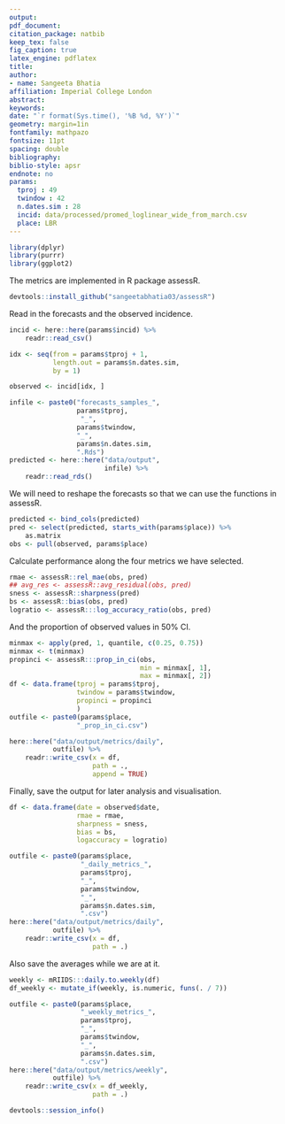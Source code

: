 ```yaml
---
output: 
pdf_document:
citation_package: natbib
keep_tex: false
fig_caption: true
latex_engine: pdflatex
title: 
author:
- name: Sangeeta Bhatia
affiliation: Imperial College London
abstract: 
keywords: 
date: "`r format(Sys.time(), '%B %d, %Y')`"
geometry: margin=1in
fontfamily: mathpazo
fontsize: 11pt
spacing: double
bibliography: 
biblio-style: apsr
endnote: no
params:
  tproj : 49
  twindow : 42
  n.dates.sim : 28
  incid: data/processed/promed_loglinear_wide_from_march.csv
  place: LBR
---
```


```r
library(dplyr)
library(purrr)
library(ggplot2)
```
The metrics are implemented in R package assessR.

```r
devtools::install_github("sangeetabhatia03/assessR")
```

Read in the forecasts and the observed incidence.

```r
incid <- here::here(params$incid) %>%
    readr::read_csv()

idx <- seq(from = params$tproj + 1,
           length.out = params$n.dates.sim,
           by = 1)

observed <- incid[idx, ]

```

```r
infile <- paste0("forecasts_samples_",
                 params$tproj,
                  "_",
                 params$twindow,
                 "_",
                 params$n.dates.sim,
                 ".Rds")
predicted <- here::here("data/output",
                        infile) %>%
    readr::read_rds()

```
We will need to reshape the forecasts so that we can use the functions
in assessR.

```r
predicted <- bind_cols(predicted)
pred <- select(predicted, starts_with(params$place)) %>%
    as.matrix
obs <- pull(observed, params$place)
```

Calculate performance along the four metrics we have selected.

```r
rmae <- assessR::rel_mae(obs, pred)
## avg_res <- assessR::avg_residual(obs, pred)
sness <- assessR::sharpness(pred)
bs <- assessR::bias(obs, pred)
logratio <- assessR:::log_accuracy_ratio(obs, pred)
```

And the proportion of observed values in 50% CI.

```r
minmax <- apply(pred, 1, quantile, c(0.25, 0.75))
minmax <- t(minmax)
propinci <- assessR:::prop_in_ci(obs,
                                 min = minmax[, 1],
                                 max = minmax[, 2])
df <- data.frame(tproj = params$tproj,
                 twindow = params$twindow,
                 propinci = propinci
                 )
outfile <- paste0(params$place, 
                 "_prop_in_ci.csv")

here::here("data/output/metrics/daily",
           outfile) %>%
    readr::write_csv(x = df,
                     path = .,
                     append = TRUE)

```

Finally,  save the output for later analysis and visualisation.

```r
df <- data.frame(date = observed$date,
                 rmae = rmae,
                 sharpness = sness,
                 bias = bs,
                 logaccuracy = logratio)

outfile <- paste0(params$place, 
                  "_daily_metrics_",
                  params$tproj,
                  "_",
                  params$twindow,
                  "_",
                  params$n.dates.sim,
                  ".csv")
here::here("data/output/metrics/daily",
           outfile) %>%
    readr::write_csv(x = df,
                     path = .)

```

Also save the averages while we are at it.

```r
weekly <- mRIIDS:::daily.to.weekly(df)
df_weekly <- mutate_if(weekly, is.numeric, funs(. / 7))

outfile <- paste0(params$place, 
                  "_weekly_metrics_",
                  params$tproj,
                  "_",
                  params$twindow,
                  "_",
                  params$n.dates.sim,
                  ".csv")
here::here("data/output/metrics/weekly",
           outfile) %>%
    readr::write_csv(x = df_weekly,
                     path = .)

```

```r
devtools::session_info()
```
